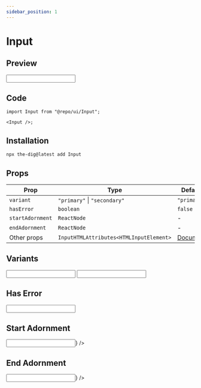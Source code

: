 ```yaml
---
sidebar_position: 1
---
```


# Input

## Preview


<Container>
  <Input className="w-full" />
</Container>

## Code

```tsx
import Input from "@repo/ui/Input";

<Input />;
```

## Installation

```bash
npx the-dig@latest add Input
```

## Props

| Prop             | Type                                    | Default                                                                       |
| ---------------- | --------------------------------------- | ----------------------------------------------------------------------------- |
| `variant`        | `"primary"` \| `"secondary"`            | `"primary"`                                                                   |
| `hasError`       | `boolean`                               | `false`                                                                       |
| `startAdornment` | `ReactNode`                             | -                                                                             |
| `endAdornment`   | `ReactNode`                             | -                                                                             |
| Other props      | `InputHTMLAttributes<HTMLInputElement>` | [Document](https://developer.mozilla.org/en-US/docs/Web/API/HTMLInputElement) |

## Variants

<Container>
  <Input className="w-full" />
  <Input variant="secondary" className="w-full" />
</Container>

## Has Error

<Container>
  <Input className="w-full" hasError />
</Container>

## Start Adornment

<Container>
  <Input className="w-full" startAdornment={<Activity size={15} />} />
</Container>

## End Adornment

<Container>
  <Input className="w-full" endAdornment={<Activity size={15} />} />
</Container>
